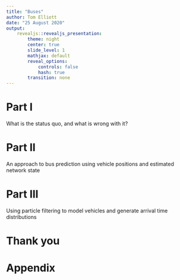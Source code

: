 ```yaml
---
title: "Buses"
author: Tom Elliott
date: "25 August 2020"
output:
    revealjs::revealjs_presentation:
        theme: night
        center: true
        slide_level: 1
        mathjax: default
        reveal_options:
            controls: false
            hash: true
        transition: none
---
```


# Part I

What is the status quo, and what is wrong with it?



# Part II

An approach to bus prediction using vehicle positions and estimated network state



# Part III

Using particle filtering to model vehicles and generate arrival time distributions



# Thank you



# Appendix
